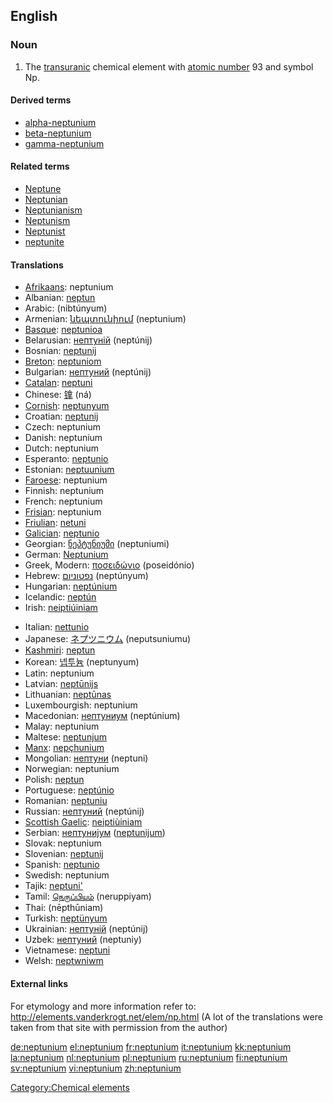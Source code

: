 {{see|Neptunium}}
==English==
{{elements|Np|uranium|U|plutonium|Pu}}
=== Noun ===
{{en-noun|-}}
{{wikipedia}}

#The [[transuranic]] chemical element with [[atomic number]] 93 and symbol Np.

====Derived terms====
*[[alpha-neptunium]]
*[[beta-neptunium]]
*[[gamma-neptunium]]

====Related terms====
*[[Neptune]]
*[[Neptunian]]
*[[Neptunianism]]
*[[Neptunism]]
*[[Neptunist]]
*[[neptunite]]

==== Translations ====
{{top}}
*[[Afrikaans]]: neptunium
*Albanian: [[neptun]]
*Arabic: {{ARchar|[[نبتونيوم]]}} (nibtúnyum) {{m}}
*Armenian: [[նեպտունիում]] (neptunium)
*[[Basque]]: [[neptunioa]]
*Belarusian: [[нептунiй]] (neptúnij) {{m}}
*Bosnian: [[neptunij]]
*[[Breton]]: [[neptuniom]]
*Bulgarian: [[нептуний]] (neptúnij) {{m}}
*[[Catalan]]: [[neptuni]]
*Chinese: [[镎]] (ná)
*[[Cornish]]: [[neptunyum]]
*Croatian: [[neptunij]]
*Czech: neptunium
*Danish: neptunium
*Dutch: neptunium {{n}}
*Esperanto: [[neptunio]]
*Estonian: [[neptuunium]]
*[[Faroese]]: neptunium
*Finnish: neptunium
*French: neptunium {{m}}
*[[Frisian]]: neptunium
*[[Friulian]]: [[netuni]]
*[[Galician]]: [[neptunio]]
*Georgian: [[ნეპტუნიუმი]] (neptuniumi)
*German: [[Neptunium]] {{n}}
*Greek, Modern: [[ποσειδώνιο]] (poseidónio) {{n}}
*Hebrew: [[נפטוניום]] (neptúnyum)
*Hungarian: [[neptúnium]]
*Icelandic: [[neptún]]
*Irish: [[neiptiúiniam]]
{{mid}}
*Italian: [[nettunio]] {{m}}
*Japanese: [[ネプツニウム]] (neputsuniumu)
*[[Kashmiri]]: [[neptun]]
*Korean: [[넵투늄]] (neptunyum)
*Latin: neptunium
*Latvian: [[neptūnijs]]
*Lithuanian: [[neptūnas]]
*Luxembourgish: neptunium
*Macedonian: [[нептуниум]] (neptúnium) {{m}}
*Malay: neptunium
*Maltese: [[neptunjum]]
*[[Manx]]: [[nepçhunium]]
*Mongolian: [[нептуни]] (neptuni)
*Norwegian: neptunium
*Polish: [[neptun]] {{m}}
*Portuguese: [[neptúnio]] {{m}}
*Romanian: [[neptuniu]] {{n}}
*Russian: [[нептуний]] (neptúnij) {{m}}
*[[Scottish Gaelic]]: [[neiptiùiniam]]
*Serbian: [[нептуниjум]] ([[neptunijum]]) {{m}}
*Slovak: neptunium
*Slovenian: [[neptunij]]
*Spanish: [[neptunio]] {{m}}
*Swedish: neptunium
*Tajik: [[neptuni']]
*Tamil: [[நெருப்பியம்]] (neruppiyam)
*Thai: {{THchar|[[เนปทูเนียม]]}} (nēpthūniam)
*Turkish: [[neptünyum]]
*Ukrainian: [[нептунiй]] (neptúnij) {{m}}
*Uzbek: [[нептуний]] (neptuniy)
*Vietnamese: [[neptuni]]
*Welsh: [[neptwniwm]]
{{bottom}}

====External links====
For etymology and more information refer to:
http://elements.vanderkrogt.net/elem/np.html
(A lot of the translations were taken from that site with permission from the author)

[[Category:Chemical elements]]

[[de:neptunium]]
[[el:neptunium]]
[[fr:neptunium]]
[[it:neptunium]]
[[kk:neptunium]]
[[la:neptunium]]
[[nl:neptunium]]
[[pl:neptunium]]
[[ru:neptunium]]
[[fi:neptunium]]
[[sv:neptunium]]
[[vi:neptunium]]
[[zh:neptunium]]